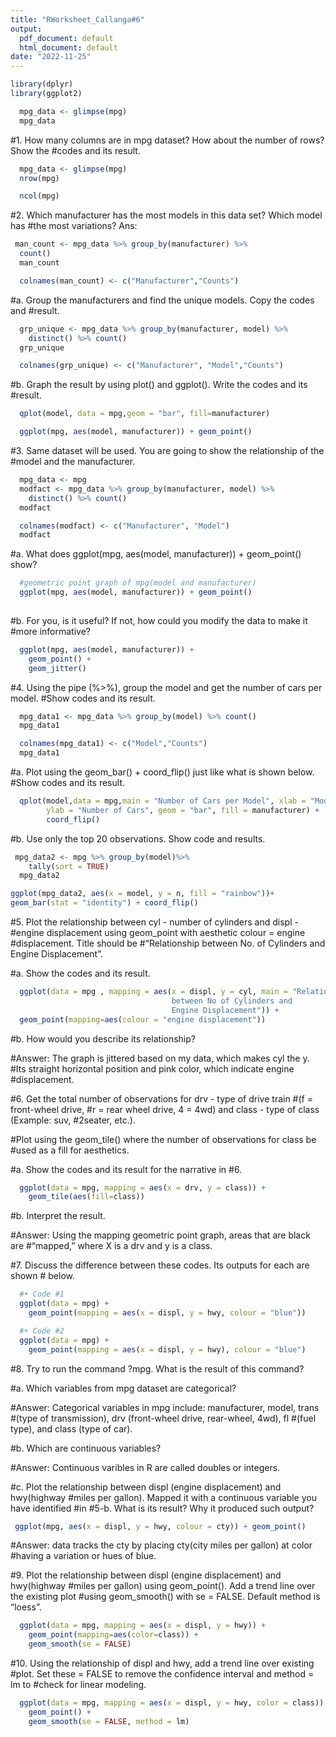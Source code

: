 ```yaml
---
title: "RWorksheet_Callanga#6"
output:
  pdf_document: default
  html_document: default
date: "2022-11-25"
---
```

```r
library(dplyr)
library(ggplot2)

  mpg_data <- glimpse(mpg)
  mpg_data 
```  
#1. How many columns are in mpg dataset? How about the number of rows? Show the
#codes and its result.
  
```r


  mpg_data <- glimpse(mpg)
  nrow(mpg)
```  
```r


  ncol(mpg)
```  

#2. Which manufacturer has the most models in this data set? Which model has 
#the most variations? Ans:
```r

 man_count <- mpg_data %>% group_by(manufacturer) %>%
  count()
  man_count
```
```r


  colnames(man_count) <- c("Manufacturer","Counts")
```    
  #a. Group the manufacturers and find the unique models. Copy the codes and 
  #result.
```r


  grp_unique <- mpg_data %>% group_by(manufacturer, model) %>%
    distinct() %>% count()
  grp_unique
```   
```r


  colnames(grp_unique) <- c("Manufacturer", "Model","Counts")

``` 
  #b. Graph the result by using plot() and ggplot(). Write the codes and its 
  #result.
```r


  qplot(model, data = mpg,geom = "bar", fill=manufacturer)
```  
```r


  ggplot(mpg, aes(model, manufacturer)) + geom_point()
```  
#3. Same dataset will be used. You are going to show the relationship of the 
  #model and the manufacturer.
```r


  mpg_data <- mpg
  modfact <- mpg_data %>% group_by(manufacturer, model) %>%
    distinct() %>% count()
  modfact
```  
```r


  colnames(modfact) <- c("Manufacturer", "Model")
  modfact
```  
  #a. What does ggplot(mpg, aes(model, manufacturer)) + geom_point() show?
```r

  #geometric point graph of mpg(model and manufacturer)
  ggplot(mpg, aes(model, manufacturer)) + geom_point()
  
```    
  #b. For you, is it useful? If not, how could you modify the data to make it 
  #more informative?
```r


  ggplot(mpg, aes(model, manufacturer)) + 
    geom_point() +
    geom_jitter()
```  
#4. Using the pipe (%>%), group the model and get the number of cars per model. 
#Show codes and its result.
```r


  mpg_data1 <- mpg_data %>% group_by(model) %>% count()
  mpg_data1
```    
```r
  colnames(mpg_data1) <- c("Model","Counts")
  mpg_data1

```
  #a. Plot using the geom_bar() + coord_flip() just like what is shown below. 
  #Show codes and its result.
```r


  qplot(model,data = mpg,main = "Number of Cars per Model", xlab = "Model",
        ylab = "Number of Cars", geom = "bar", fill = manufacturer) +
        coord_flip()
```    
  
  #b. Use only the top 20 observations. Show code and results.
```r

 
 mpg_data2 <- mpg %>% group_by(model)%>%
    tally(sort = TRUE)
  mpg_data2

ggplot(mpg_data2, aes(x = model, y = n, fill = "rainbow"))+
geom_bar(stat = "identity") + coord_flip()
``` 
  #5. Plot the relationship between cyl - number of cylinders and displ - 
#engine displacement using geom_point with aesthetic colour = engine 
#displacement. Title should be
#“Relationship between No. of Cylinders and Engine Displacement”.
 
  #a. Show the codes and its result.
```r
  ggplot(data = mpg , mapping = aes(x = displ, y = cyl, main = "Relationship 
                                    between No of Cylinders and 
                                    Engine Displacement")) + 
  geom_point(mapping=aes(colour = "engine displacement")) 
```  
  #b. How would you describe its relationship?

  #Answer: The graph is jittered based on my data, which makes cyl the y. 
  #Its straight horizontal position and pink color, which indicate engine 
  #displacement.
  
#6. Get the total number of observations for drv - type of drive train 
#(f = front-wheel drive,
#r = rear wheel drive, 4 = 4wd) and class - type of class (Example: suv, 
#2seater, etc.).

#Plot using the geom_tile() where the number of observations for class be 
#used as a fill for aesthetics.
  
  #a. Show the codes and its result for the narrative in #6.
```r

  
  ggplot(data = mpg, mapping = aes(x = drv, y = class)) +
    geom_tile(aes(fill=class))
```  
  #b. Interpret the result.
  
  #Answer: Using the mapping geometric point graph, areas that are black are 
  #"mapped," where X is a drv and y is a class.

#7. Discuss the difference between these codes. Its outputs for each are shown 
#   below.
```r


  #• Code #1
  ggplot(data = mpg) +
    geom_point(mapping = aes(x = displ, y = hwy, colour = "blue"))
```    
```r


  #+ Code #2
  ggplot(data = mpg) +
    geom_point(mapping = aes(x = displ, y = hwy), colour = "blue")
```  
#8. Try to run the command ?mpg. What is the result of this command?
  
  #a. Which variables from mpg dataset are categorical?
  
  #Answer: Categorical variables in mpg include: manufacturer, model, trans 
  #(type of transmission), drv (front-wheel drive, rear-wheel, 4wd), fl 
  #(fuel type), and class (type of car).
  
  
  #b. Which are continuous variables?
  
  #Answer: Continuous varibles in R are called doubles or integers.
  
  #c. Plot the relationship between displ (engine displacement) and hwy(highway 
  #miles per gallon). Mapped it with a continuous variable you have identified 
  #in #5-b. What is its result? Why it produced such output?
```r

 ggplot(mpg, aes(x = displ, y = hwy, colour = cty)) + geom_point()
``` 
  #Answer: data tracks the cty by placing cty(city miles per gallon) at color 
  #having a variation or hues of blue.
  
#9. Plot the relationship between displ (engine displacement) and hwy(highway
#miles per gallon) using geom_point(). Add a trend line over the existing plot 
#using geom_smooth() with se = FALSE. Default method is “loess”.
```r


  ggplot(data = mpg, mapping = aes(x = displ, y = hwy)) +
    geom_point(mapping=aes(color=class)) +
    geom_smooth(se = FALSE)
```   
#10. Using the relationship of displ and hwy, add a trend line over existing 
#plot. Set these = FALSE to remove the confidence interval and method = lm to 
#check for linear modeling.
```r


  ggplot(data = mpg, mapping = aes(x = displ, y = hwy, color = class)) +
    geom_point() +
    geom_smooth(se = FALSE, method = lm)
``` 

